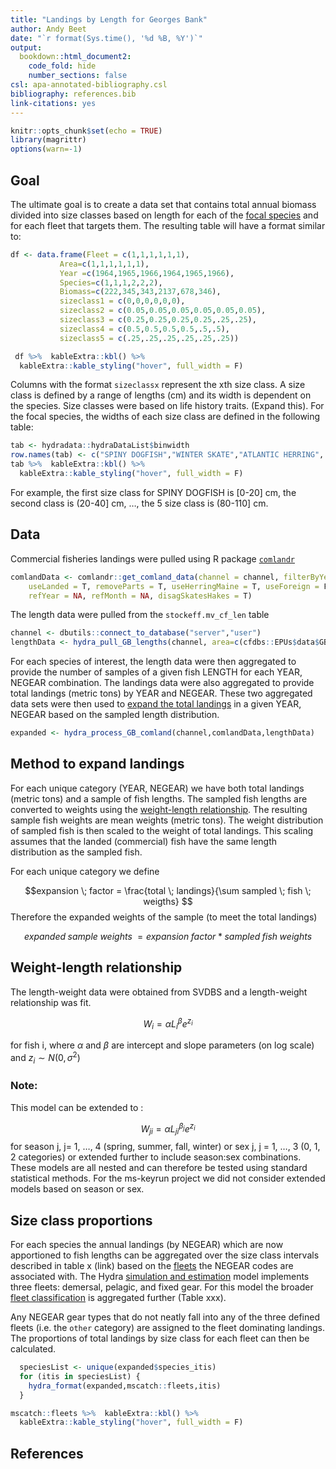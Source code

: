 ```yaml
---
title: "Landings by Length for Georges Bank"
author: Andy Beet
date: "`r format(Sys.time(), '%d %B, %Y')`"
output:
  bookdown::html_document2:
    code_fold: hide
    number_sections: false
csl: apa-annotated-bibliography.csl
bibliography: references.bib
link-citations: yes
---
```


```r
knitr::opts_chunk$set(echo = TRUE)
library(magrittr)
options(warn=-1)
```

## Goal

The ultimate goal is to create a data set that contains total annual biomass divided into size classes based on length for each of the [focal species](https://noaa-edab.github.io/ms-keyrun/SpeciesEnvDat.html#focalSpecies) and for each fleet that targets them. The resulting table will have a format similar to:

```r

df <- data.frame(Fleet = c(1,1,1,1,1,1),
           Area=c(1,1,1,1,1,1),
           Year =c(1964,1965,1966,1964,1965,1966),
           Species=c(1,1,1,2,2,2),
           Biomass=c(222,345,343,2137,678,346),
           sizeclass1 = c(0,0,0,0,0,0),
           sizeclass2 = c(0.05,0.05,0.05,0.05,0.05,0.05),
           sizeclass3 = c(0.25,0.25,0.25,0.25,.25,.25),
           sizeclass4 = c(0.5,0.5,0.5,0.5,.5,.5),
           sizeclass5 = c(.25,.25,.25,.25,.25,.25))

 df %>%  kableExtra::kbl() %>%
  kableExtra::kable_styling("hover", full_width = F)

```

Columns with the format `sizeclassx` represent the xth size class. A size class is defined by a range of lengths (cm) and its width is dependent on the species. Size classes were based on life history traits. (Expand this). For the focal species, the widths of each size class are defined in the following table:

```r
tab <- hydradata::hydraDataList$binwidth
row.names(tab) <- c("SPINY DOGFISH","WINTER SKATE","ATLANTIC HERRING", "ATLANTIC COD","HADDOCK","YELLOWTAIL FLOUNDER","WINTER FLOUNDER","ATLANTIC MACKEREL", "SILVER HAKE","GOOSEFISH")
tab %>%  kableExtra::kbl() %>%
  kableExtra::kable_styling("hover", full_width = F)

```

For example, the first size class for SPINY DOGFISH is [0-20] cm, the second class is (20-40] cm, ..., the 5 size class is (80-110] cm.

## Data

Commercial fisheries landings were pulled using R package [`comlandr`](https://github.com/NOAA-EDAB/comlandr)
```r
comlandData <- comlandr::get_comland_data(channel = channel, filterByYear = c(1964:2019),
    useLanded = T, removeParts = T, useHerringMaine = T, useForeign = F, 
    refYear = NA, refMonth = NA, disagSkatesHakes = T)
```

The length data were pulled from the `stockeff.mv_cf_len` table
```r
channel <- dbutils::connect_to_database("server","user") 
lengthData <- hydra_pull_GB_lengths(channel, area=c(cfdbs::EPUs$data$GB,537))

```

For each species of interest, the length data were then aggregated to provide the number of samples of a given fish LENGTH for each YEAR, NEGEAR combination. The landings data were also aggregated to provide total landings (metric tons) by YEAR and NEGEAR. These two aggregated data sets were then used to [expand the total landings](#expand) in a given YEAR, NEGEAR based on the sampled length distribution.

```r
expanded <- hydra_process_GB_comland(channel,comlandData,lengthData)
```


## Method to expand landings  {#expand}

For each unique category (YEAR, NEGEAR) we have both total landings (metric tons) and a sample of fish lengths. The sampled fish lengths are converted to weights using the [weight-length relationship](#wl). The resulting sample fish weights are mean weights (metric tons). The weight distribution of sampled fish is then scaled to the weight of total landings. This scaling assumes that the landed (commercial) fish have the same length distribution as the sampled fish.

For each unique category we define 

$$expansion \; factor = \frac{total \; landings}{\sum sampled \; fish \; weigths} $$
Therefore the expanded weights of the sample (to meet the total landings)

$$expanded \; sample\; weights \; = expansion \; factor \;*\; sampled \; fish \; weights$$

## Weight-length relationship {#wl}

The length-weight data were obtained from SVDBS and a length-weight relationship was fit.

$$ W_i = \alpha L_i ^ \beta e^{z_i}$$


for fish i, where $\alpha$ and $\beta$ are intercept and slope parameters (on log scale) and $z_i \sim N(0,\sigma^2)$ 


### Note: 

This model can be extended to :

$$ W_{ji} = \alpha L_{ji} ^ {\beta_j} e^{z_i} $$
for season j, j= 1, ..., 4 (spring, summer, fall, winter) or sex j, j = 1, ..., 3 (0, 1, 2 categories) or extended further to include season:sex combinations. These models are all nested and can therefore be tested using standard statistical methods. For the ms-keyrun project we did not consider extended models based on season or sex.

## Size class proportions

For each species the annual landings (by NEGEAR) which are now apportioned to fish lengths can be aggregated over the size class intervals described in table x (link) based on the [fleets](https://noaa-edab.github.io/ms-keyrun/GBFleetDecisions.html) the NEGEAR codes are associated with. The Hydra [simulation and estimation](https://github.com/NOAA-EDAB/hydra_sim/wiki) model implements three fleets: demersal, pelagic, and fixed gear. For this model the broader [fleet classification](https://noaa-edab.github.io/ms-keyrun/GBFleetDecisions.html) is aggregated further (Table xxx).

Any NEGEAR gear types that do not neatly fall into any of the three defined fleets (i.e. the `other` category) are assigned to the fleet dominating landings. The proportions of total landings by size class for each fleet can then be calculated.

```r
  speciesList <- unique(expanded$species_itis)
  for (itis in speciesList) {
    hydra_format(expanded,mscatch::fleets,itis)
  }
```

```r
mscatch::fleets %>%  kableExtra::kbl() %>%
  kableExtra::kable_styling("hover", full_width = F)
```





## References

